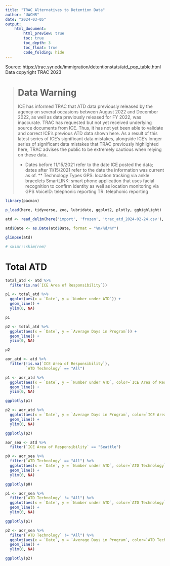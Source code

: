 ```yaml
---
title: "TRAC Alternatives to Detention Data"
author: "UWCHR"
date: "2024-03-05"
output:
    html_document:
        html_preview: true
        toc: true
        toc_depth: 3
        toc_float: true
        code_folding: hide
---
```

 
Source: https://trac.syr.edu/immigration/detentionstats/atd_pop_table.html
Data copyright TRAC 2023
 
> # Data Warning
> 
> ICE has informed TRAC that ATD data previously released by the agency on several occasions between August 2022 and December 2022, as well as data previously released for FY 2022, was inaccurate. TRAC has requested but not yet received underlying source documents from ICE. Thus, it has not yet been able to validate and correct ICE's previous ATD data shown here. As a result of this latest series of ICE's significant data mistakes, alongside ICE's longer series of significant data mistakes that TRAC previously highlighted here, TRAC advises the public to be extremely cautious when relying on these data. 
>
> * Dates before 11/15/2021 refer to the date ICE posted the data; dates after 11/15/2021 refer to the date the information was current as of.
> ** Technology Types
> GPS: location tracking via ankle bracelets
> SmartLINK: smart phone application that uses facial recognition to confirm identity as well as location monitoring via GPS
> VoiceID: telephonic reporting
> TR: telephonic reporting

```r

library(pacman)

p_load(here, tidyverse, zoo, lubridate, ggplot2, plotly, gghighlight)

atd <- read_delim(here('import', 'frozen', 'trac_atd_2024-02-24.csv'), delim=',') 

atd$Date <- as.Date(atd$Date, format = "%m/%d/%Y")

glimpse(atd)

# skimr::skim(rem)

```

# Total ATD

```r

total_atd <- atd %>% 
  filter(is.na(`ICE Area of Responsibility`))

p1 <- total_atd %>% 
  ggplot(aes(x = `Date`, y = `Number under ATD`)) +
  geom_line() +
  ylim(0, NA)

p1

p2 <- total_atd %>% 
  ggplot(aes(x = `Date`, y = `Average Days in Program`)) +
  geom_line() +
  ylim(0, NA)

p2

```

```r

aor_atd <- atd %>% 
  filter(!is.na(`ICE Area of Responsibility`),
         `ATD Technology` == "All")

p1 <- aor_atd %>% 
  ggplot(aes(x = `Date`, y = `Number under ATD`, color=`ICE Area of Responsibility`, group=`ICE Area of Responsibility`)) +
  geom_line() +
  ylim(0, NA)

ggplotly(p1)

p2 <- aor_atd %>% 
  ggplot(aes(x = `Date`, y = `Average Days in Program`, color=`ICE Area of Responsibility`, group=`ICE Area of Responsibility`)) +
  geom_line() +
  ylim(0, NA)

ggplotly(p2)

```

```r

aor_sea <- atd %>% 
  filter(`ICE Area of Responsibility` == "Seattle")

p0 <- aor_sea %>% 
  filter(`ATD Technology` == "All") %>% 
  ggplot(aes(x = `Date`, y = `Number under ATD`, color=`ATD Technology`, group=`ATD Technology`)) +
  geom_line() +
  ylim(0, NA)

ggplotly(p0)

p1 <- aor_sea %>% 
  filter(`ATD Technology` != "All") %>% 
  ggplot(aes(x = `Date`, y = `Number under ATD`, color=`ATD Technology`, group=`ATD Technology`)) +
  geom_line() +
  ylim(0, NA)

ggplotly(p1)

p2 <- aor_sea %>% 
  filter(`ATD Technology` != "All") %>% 
  ggplot(aes(x = `Date`, y = `Average Days in Program`, color=`ATD Technology`, group=`ATD Technology`)) +
  geom_line() +
  ylim(0, NA)

ggplotly(p2)

```

